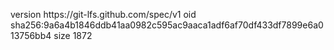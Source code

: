 version https://git-lfs.github.com/spec/v1
oid sha256:9a6a4b1846ddb41aa0982c595ac9aaca1adf6af70df433df7899e6a013756bb4
size 1872
